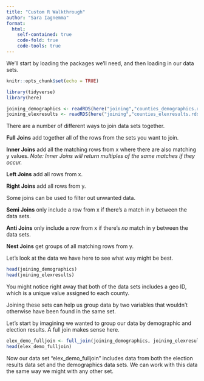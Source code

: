 ```yaml
---
title: "Custom R Walkthrough"
author: "Sara Iagnemma"
format:
  html:
    self-contained: true
    code-fold: true
    code-tools: true
---
```


We'll start by loading the packages we'll need, and then loading in our data sets.

```r
knitr::opts_chunk$set(echo = TRUE)

library(tidyverse)
library(here)

joining_demographics <- readRDS(here("joining","counties_demographics.rds"))
joining_elexresults <- readRDS(here("joining","counties_elexresults.rds"))

```

There are a number of different ways to join data sets together.

**Full Joins** add together all of the rows from the sets you want to join.

**Inner Joins** add all the matching rows from x where there are also matching y values. *Note: Inner Joins will return multiples of the same matches if they occur.*

**Left Joins** add all rows from x.

**Right Joins** add all rows from y.

Some joins can be used to filter out unwanted data.

**Semi Joins** only include a row from x if there's a match in y between the data sets.

**Anti Joins** only include a row from x if there's *no* match in y between the data sets.

**Nest Joins** get groups of all matching rows from y.

Let's look at the data we have here to see what way might be best.

```r

head(joining_demographics)
head(joining_elexresults)

```

You might notice right away that both of the data sets includes a geo ID, which is a unique value assigned to each county.

Joining these sets can help us group data by two variables that wouldn't otherwise have been found in the same set.

Let's start by imagining we wanted to group our data by demographic and election results. A full join makes sense here.

```r

elex_demo_fulljoin <- full_join(joining_demographics, joining_elexresults)
head(elex_demo_fulljoin)

```

Now our data set "elex_demo_fulljoin" includes data from both the election results data set and the demographics data sets. We can work with this data the same way we might with any other set.


